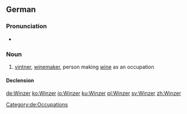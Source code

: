 ==German==
{{slim-wikipedia|lang=de}}

===Pronunciation===
* {{IPA|/ˈvɪntsɐ/|lang=de}}

===Noun===
{{de-noun|m|Winzers|Winzer|f=Winzerin}}

# [[vintner]], [[winemaker]], person making [[wine]] as an occupation

====Declension====
{{de-decl-noun-m|s}}

[[Category:de:Occupations]]

[[de:Winzer]]
[[ko:Winzer]]
[[io:Winzer]]
[[ku:Winzer]]
[[pl:Winzer]]
[[sv:Winzer]]
[[zh:Winzer]]